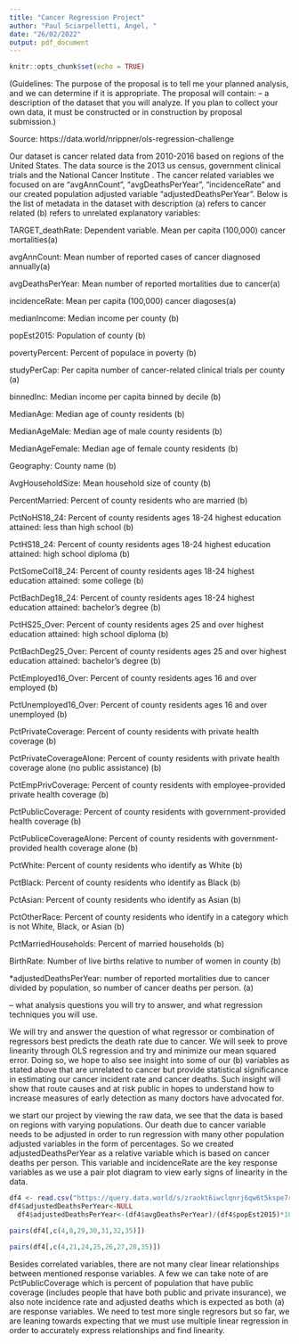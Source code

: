 ```yaml
---
title: "Cancer Regression Project"
author: "Paul Sciarpelletti, Angel, "
date: "26/02/2022"
output: pdf_document
---
```


```r
knitr::opts_chunk$set(echo = TRUE)
```
(Guidelines: The purpose of the proposal is to tell me your planned analysis, and we can
determine if it is appropriate. The proposal will contain:
– a description of the dataset that you will analyze. If you plan to collect your own data,
it must be constructed or in construction by proposal submission.)

Source: https://data.world/nrippner/ols-regression-challenge

Our dataset is cancer related data from 2010-2016 based on regions of the United States. The data source is the 2013 us census, government clinical trials and the National Cancer Institute . The cancer related variables we focused on are "avgAnnCount", "avgDeathsPerYear", "incidenceRate" and our created population adjusted variable "adjustedDeathsPerYear". Below is the list of metadata in the dataset with description (a) refers to cancer related (b) refers to unrelated explanatory variables:

TARGET_deathRate: Dependent variable. Mean per capita (100,000) cancer mortalities(a)

avgAnnCount: Mean number of reported cases of cancer diagnosed annually(a)

avgDeathsPerYear: Mean number of reported mortalities due to cancer(a)

incidenceRate: Mean per capita (100,000) cancer diagoses(a)

medianIncome: Median income per county (b)

popEst2015: Population of county (b)

povertyPercent: Percent of populace in poverty (b)

studyPerCap: Per capita number of cancer-related clinical trials per county (a)

binnedInc: Median income per capita binned by decile (b)

MedianAge: Median age of county residents (b)

MedianAgeMale: Median age of male county residents (b)

MedianAgeFemale: Median age of female county residents (b)

Geography: County name (b)

AvgHouseholdSize: Mean household size of county (b)

PercentMarried: Percent of county residents who are married (b)

PctNoHS18_24: Percent of county residents ages 18-24 highest education attained: less than high school (b)

PctHS18_24: Percent of county residents ages 18-24 highest education attained: high school diploma (b)

PctSomeCol18_24: Percent of county residents ages 18-24 highest education attained: some college (b)

PctBachDeg18_24: Percent of county residents ages 18-24 highest education attained: bachelor's degree (b)

PctHS25_Over: Percent of county residents ages 25 and over highest education attained: high school diploma (b)

PctBachDeg25_Over: Percent of county residents ages 25 and over highest education attained: bachelor's degree (b)

PctEmployed16_Over: Percent of county residents ages 16 and over employed (b)

PctUnemployed16_Over: Percent of county residents ages 16 and over unemployed (b)

PctPrivateCoverage: Percent of county residents with private health coverage (b)

PctPrivateCoverageAlone: Percent of county residents with private health coverage alone (no public assistance) (b)

PctEmpPrivCoverage: Percent of county residents with employee-provided private health coverage (b)

PctPublicCoverage: Percent of county residents with government-provided health coverage (b)

PctPubliceCoverageAlone: Percent of county residents with government-provided health coverage alone (b)

PctWhite: Percent of county residents who identify as White (b)

PctBlack: Percent of county residents who identify as Black (b)

PctAsian: Percent of county residents who identify as Asian (b)

PctOtherRace: Percent of county residents who identify in a category which is not White, Black, or Asian (b)

PctMarriedHouseholds: Percent of married households (b)

BirthRate: Number of live births relative to number of women in county (b)

*adjustedDeathsPerYear: number of reported mortalities due to cancer divided by population, so number of cancer deaths per person. (a)



– what analysis questions you will try to answer, and what regression techniques you will use.

We will try and answer the question of what regressor or combination of regressors best predicts the death rate due to cancer. We will seek to prove linearity through OLS regression and try and minimize our mean squared error. Doing so, we hope to also see insight into some of our (b) variables as stated above that are unrelated to cancer but provide statistical significance in estimating our cancer incident rate and cancer deaths. Such insight will show that route causes and at risk public in hopes to understand how to increase measures of early detection as many doctors have advocated for.

we start our project by viewing the raw data, we see that the data is based on regions with varying populations. Our death due to cancer variable needs to be adjusted in order to run regression with many other population adjusted variables in the form of percentages. So we created adjustedDeathsPerYear as a relative variable which is based on cancer deaths per person. This variable and incidenceRate are the key response variables as we use a pair plot diagram to view early signs of linearity in the data.

```r
df4 <- read.csv("https://query.data.world/s/zraokt6iwclqnrj6qw6t5kspe7r6t7", header=TRUE, stringsAsFactors=FALSE)
df4$adjustedDeathsPerYear<-NULL
  df4$adjustedDeathsPerYear<-(df4$avgDeathsPerYear)/(df4$popEst2015)*100000
```

```r
pairs(df4[,c(4,8,29,30,31,32,35)])
```

```r
pairs(df4[,c(4,21,24,25,26,27,28,35)])
```

Besides correlated variables, there are not many clear linear relationships between mentioned response variables. A few we can take note of are PctPublicCoverage which is percent of population that have public coverage (includes people that have both public and private insurance), we also note incidence rate and adjusted deaths which is expected as both (a) are response variables. We need to test more single regresors but so far, we are leaning towards expecting that we must use multiple linear regression in order to accurately express relationships and find linearity.